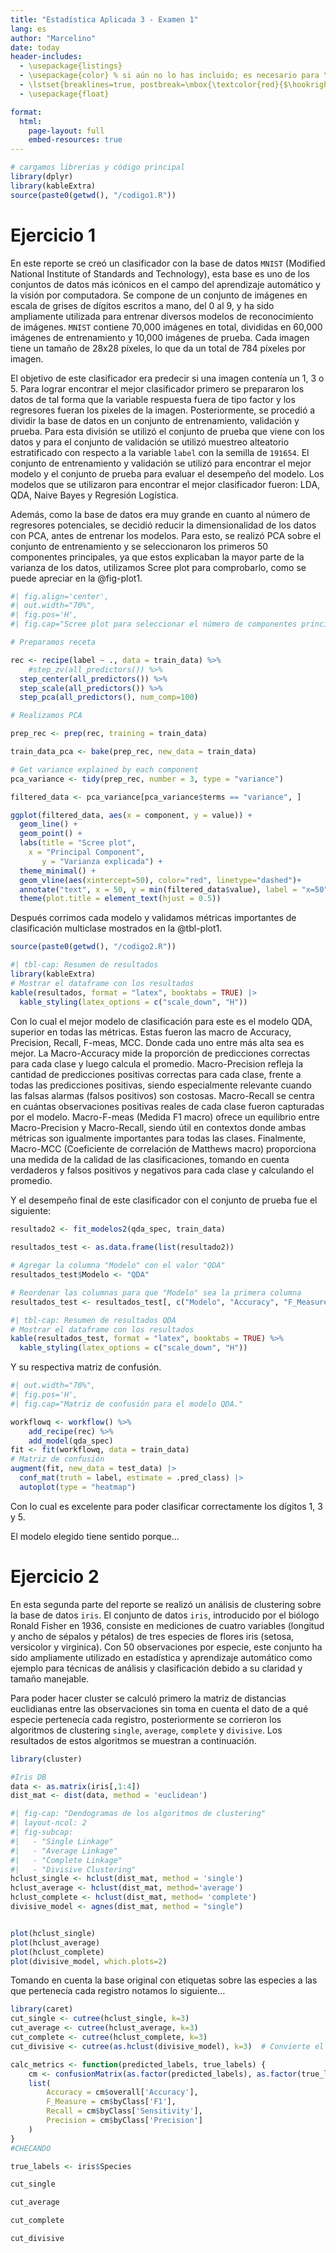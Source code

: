 ```yaml
---
title: "Estadística Aplicada 3 - Examen 1"
lang: es
author: "Marcelino"
date: today
header-includes:
  - \usepackage{listings}
  - \usepackage{color} % si aún no lo has incluido; es necesario para \textcolor
  - \lstset{breaklines=true, postbreak=\mbox{\textcolor{red}{$\hookrightarrow$}\space}}
  - \usepackage{float}

format:
  html:
    page-layout: full
    embed-resources: true
---
```


```r
# cargamos librerias y código principal
library(dplyr)
library(kableExtra)
source(paste0(getwd(), "/codigo1.R"))
```

# Ejercicio 1

En este reporte se creó un clasificador con la base de datos ```MNIST``` (Modified National Institute of Standards and Technology), esta base es uno de los conjuntos de datos más icónicos en el campo del aprendizaje automático y la visión por computadora. Se compone de un conjunto de imágenes en escala de grises de dígitos escritos a mano, del 0 al 9, y ha sido ampliamente utilizada para entrenar diversos modelos de reconocimiento de imágenes. ```MNIST``` contiene 70,000 imágenes en total, divididas en 60,000 imágenes de entrenamiento y 10,000 imágenes de prueba. Cada imagen tiene un tamaño de 28x28 píxeles, lo que da un total de 784 píxeles por imagen. 

El objetivo de este clasificador era predecir si una imagen contenía un 1, 3 o 5. Para lograr encontrar el mejor clasificador primero se prepararon los datos de tal forma que la variable respuesta fuera de tipo factor y los regresores fueran los pixeles de la imagen. Posteriormente, se procedió a dividir la base de datos en un conjunto de entrenamiento, validación y prueba. Para esta división se utilizó el conjunto de prueba que viene con los datos y para el conjunto de validación se utilizó muestreo alteatorio estratificado con respecto a la variable ``label`` con la semilla de `191654`.  El conjunto de entrenamiento y validación se utilizó para encontrar el mejor modelo y el conjunto de prueba para evaluar el desempeño del modelo.  Los modelos que se utilizaron para encontrar el mejor clasificador fueron: LDA, QDA, Naive Bayes y Regresión Logística. 

Además, como la base de datos era muy grande en cuanto al número de regresores potenciales, se decidió reducir la dimensionalidad de los datos con PCA, antes de entrenar los modelos. Para esto, se realizó PCA sobre el conjunto de entrenamiento y se seleccionaron los primeros 50 componentes principales, ya que estos explicaban la mayor parte de la varianza de los datos, utilizamos Scree plot para comprobarlo, como se puede apreciar en la @fig-plot1.



```r
#| fig.align='center',
#| out.width="70%",
#| fig.pos='H',
#| fig.cap="Scree plot para seleccionar el número de componentes principales a utilizar en PCA."

# Preparamos receta

rec <- recipe(label ~ ., data = train_data) %>%
    #step_zv(all_predictors()) %>%
  step_center(all_predictors()) %>%
  step_scale(all_predictors()) %>%
  step_pca(all_predictors(), num_comp=100)

# Realizamos PCA

prep_rec <- prep(rec, training = train_data)

train_data_pca <- bake(prep_rec, new_data = train_data)

# Get variance explained by each component
pca_variance <- tidy(prep_rec, number = 3, type = "variance")

filtered_data <- pca_variance[pca_variance$terms == "variance", ]

ggplot(filtered_data, aes(x = component, y = value)) +
  geom_line() +
  geom_point() +
  labs(title = "Scree plot",
    x = "Principal Component",
       y = "Varianza explicada") +
  theme_minimal() +
  geom_vline(aes(xintercept=50), color="red", linetype="dashed")+
  annotate("text", x = 50, y = min(filtered_data$value), label = "x=50", vjust = -2, hjust = -1, color="red") +
  theme(plot.title = element_text(hjust = 0.5))

```

Después corrimos cada modelo y validamos métricas importantes de clasificación multiclase mostrados en la @tbl-plot1.

```r
source(paste0(getwd(), "/codigo2.R"))
```

```r
#| tbl-cap: Resumen de resultados
library(kableExtra)
# Mostrar el dataframe con los resultados
kable(resultados, format = "latex", booktabs = TRUE) |>
  kable_styling(latex_options = c("scale_down", "H"))

```


Con lo cual el mejor modelo de clasificación para este es el modelo QDA, superior en todas las métricas. Estas fueron las macro de Accuracy, Precision, Recall, F-meas, MCC. Donde cada uno entre más alta sea es mejor. La Macro-Accuracy mide la proporción de predicciones correctas para cada clase y luego calcula el promedio. Macro-Precision refleja la cantidad de predicciones positivas correctas para cada clase, frente a todas las predicciones positivas, siendo especialmente relevante cuando las falsas alarmas (falsos positivos) son costosas. Macro-Recall se centra en cuántas observaciones positivas reales de cada clase fueron capturadas por el modelo. Macro-F-meas (Medida F1 macro) ofrece un equilibrio entre Macro-Precision y Macro-Recall, siendo útil en contextos donde ambas métricas son igualmente importantes para todas las clases. Finalmente, Macro-MCC (Coeficiente de correlación de Matthews macro) proporciona una medida de la calidad de las clasificaciones, tomando en cuenta verdaderos y falsos positivos y negativos para cada clase y calculando el promedio. 

Y el desempeño final de este clasificador con el conjunto de prueba fue el siguiente:

```r
resultado2 <- fit_modelos2(qda_spec, train_data)
  
resultados_test <- as.data.frame(list(resultado2))

# Agregar la columna "Modelo" con el valor "QDA"
resultados_test$Modelo <- "QDA"

# Reordenar las columnas para que "Modelo" sea la primera columna
resultados_test <- resultados_test[, c("Modelo", "Accuracy", "F_Measure", "Recall", "Precision", "MCC")]
```

```r
#| tbl-cap: Resumen de resultados QDA
# Mostrar el dataframe con los resultados
kable(resultados_test, format = "latex", booktabs = TRUE) %>%
  kable_styling(latex_options = c("scale_down", "H"))

```

Y su respectiva matriz de confusión.

```r
#| out.width="70%",
#| fig.pos='H',
#| fig.cap="Matriz de confusión para el modelo QDA."

workflowq <- workflow() %>%
    add_recipe(rec) %>%
    add_model(qda_spec)
fit <- fit(workflowq, data = train_data)
# Matriz de confusión
augment(fit, new_data = test_data) |>
  conf_mat(truth = label, estimate = .pred_class) |>
  autoplot(type = "heatmap")
```

Con lo cual es excelente para poder clasificar correctamente los dígitos 1, 3 y 5.

El modelo elegido tiene sentido porque...

\newpage

# Ejercicio 2
En esta segunda parte del reporte se realizó un análisis de clustering sobre la base de datos ```iris```.
El conjunto de datos ```iris```, introducido por el biólogo Ronald Fisher en 1936, consiste en mediciones de cuatro variables (longitud y ancho de sépalos y pétalos) de tres especies de flores iris (setosa, versicolor y virginica). Con 50 observaciones por especie, este conjunto ha sido ampliamente utilizado en estadística y aprendizaje automático como ejemplo para técnicas de análisis y clasificación debido a su claridad y tamaño manejable.

Para poder hacer cluster se calculó primero la matriz de distancias euclidianas entre las observaciones sin toma en cuenta el dato de a qué especie pertenecía cada registro, posteriormente se corrieron los algoritmos de clustering ```single```, ```average```, ```complete``` y ```divisive```. Los resultados de estos algoritmos se muestran a continuación.

```r
library(cluster)

#Iris DB
data <- as.matrix(iris[,1:4])
dist_mat <- dist(data, method = 'euclidean')
```

```r
#| fig-cap: "Dendogramas de los algoritmos de clustering"
#| layout-ncol: 2
#| fig-subcap: 
#|   - "Single Linkage"
#|   - "Average Linkage"
#|   - "Complete Linkage"
#|   - "Divisive Clustering"
hclust_single <- hclust(dist_mat, method = 'single')
hclust_average <- hclust(dist_mat, method='average')
hclust_complete <- hclust(dist_mat, method= 'complete')
divisive_model <- agnes(dist_mat, method = "single")


plot(hclust_single)
plot(hclust_average)
plot(hclust_complete)
plot(divisive_model, which.plots=2)


```

Tomando en cuenta la base original con etiquetas sobre las especies a las que pertenecía cada registro notamos lo siguiente...

```r
library(caret)
cut_single <- cutree(hclust_single, k=3)
cut_average <- cutree(hclust_average, k=3)
cut_complete <- cutree(hclust_complete, k=3)
cut_divisive <- cutree(as.hclust(divisive_model), k=3)  # Convierte el modelo divisive a hclust

calc_metrics <- function(predicted_labels, true_labels) {
    cm <- confusionMatrix(as.factor(predicted_labels), as.factor(true_labels))
    list(
        Accuracy = cm$overall['Accuracy'],
        F_Measure = cm$byClass['F1'],
        Recall = cm$byClass['Sensitivity'],
        Precision = cm$byClass['Precision']
    )
}
#CHECANDO

true_labels <- iris$Species

cut_single

cut_average

cut_complete

cut_divisive

```